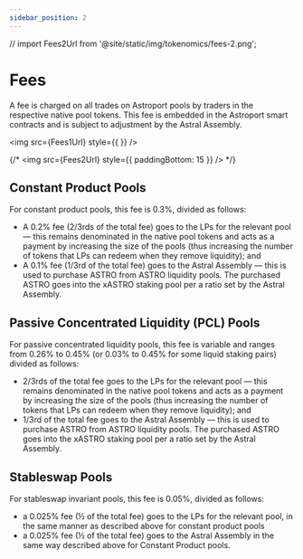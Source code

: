 ```yaml
---
sidebar_position: 2
---
```


// import Fees2Url from '@site/static/img/tokenomics/fees-2.png';

# Fees

A fee is charged on all trades on Astroport pools by traders in the respective native pool tokens. This fee is embedded in the Astroport smart contracts and is subject to adjustment by the Astral Assembly.

<img src={Fees1Url} style={{ }} />

{/* <img src={Fees2Url} style={{ paddingBottom: 15 }} /> */}

## Constant Product Pools

For constant product pools, this fee is 0.3%, divided as follows:

- A 0.2% fee (2/3rds of the total fee) goes to the LPs for the relevant pool — this remains denominated in the native pool tokens and acts as a payment by increasing the size of the pools (thus increasing the number of tokens that LPs can redeem when they remove liquidity); and
- A 0.1% fee (1/3rd of the total fee) goes to the Astral Assembly — this is used to purchase ASTRO from ASTRO liquidity pools. The purchased ASTRO goes into the xASTRO staking pool per a ratio set by the Astral Assembly.

## Passive Concentrated Liquidity (PCL) Pools

For passive concentrated liquidity pools, this fee is variable and ranges from 0.26% to 0.45% (or 0.03% to 0.45% for some liquid staking pairs) divided as follows:

- 2/3rds of the total fee goes to the LPs for the relevant pool — this remains denominated in the native pool tokens and acts as a payment by increasing the size of the pools (thus increasing the number of tokens that LPs can redeem when they remove liquidity); and
- 1/3rd of the total fee goes to the Astral Assembly — this is used to purchase ASTRO from ASTRO liquidity pools. The purchased ASTRO goes into the xASTRO staking pool per a ratio set by the Astral Assembly.

## Stableswap Pools

For stableswap invariant pools, this fee is 0.05%, divided as follows:

- a 0.025% fee (½ of the total fee) goes to the LPs for the relevant pool, in the same manner as described above for constant product pools
- a 0.025% fee (½ of the total fee) goes to the Astral Assembly in the same way described above for Constant Product pools.


